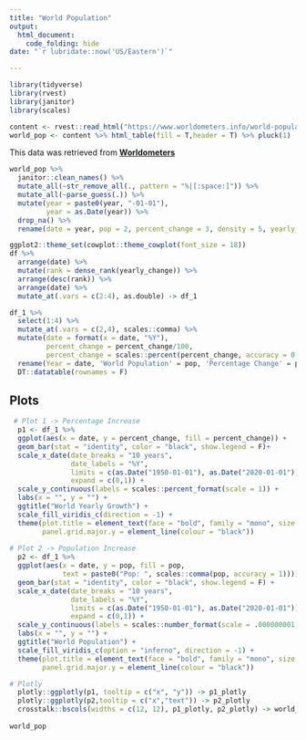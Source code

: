 ```yaml
---
title: "World Population"
output: 
  html_document:
    code_folding: hide
date: "`r lubridate::now('US/Eastern')`"

---
```


```r
library(tidyverse)
library(rvest)
library(janitor)
library(scales)

content <- rvest::read_html("https://www.worldometers.info/world-population/world-population-by-year/")
world_pop <- content %>% html_table(fill = T,header = T) %>% pluck(1)

```

This data was retrieved from [**Worldometers**](https://www.worldometers.info/world-population/world-population-by-year/)


```r
world_pop %>% 
  janitor::clean_names() %>% 
  mutate_all(~str_remove_all(., pattern = "%|[:space:]")) %>% 
  mutate_all(~parse_guess(.)) %>%
  mutate(year = paste0(year, "-01-01"),
         year = as.Date(year)) %>% 
  drop_na() %>% 
  rename(date = year, pop = 2, percent_change = 3, density = 5, yearly_change = 4) -> df

ggplot2::theme_set(cowplot::theme_cowplot(font_size = 18))
df %>% 
  arrange(date) %>%
  mutate(rank = dense_rank(yearly_change)) %>% 
  arrange(desc(rank)) %>% 
  arrange(date) %>% 
  mutate_at(.vars = c(2:4), as.double) -> df_1

df_1 %>%
  select(1:4) %>% 
  mutate_at(.vars = c(2,4), scales::comma) %>% 
  mutate(date = format(x = date, "%Y"),
         percent_change = percent_change/100,
         percent_change = scales::percent(percent_change, accuracy = 0.01)) %>%
  rename(Year = date, 'World Population' = pop, 'Percentage Change' = percent_change, 'Yearly Change' = yearly_change) %>% 
  DT::datatable(rownames = F)
```


## Plots

```r
 # Plot 1 -> Percentage Increase
  p1 <- df_1 %>% 
  ggplot(aes(x = date, y = percent_change, fill = percent_change)) +
  geom_bar(stat = "identity", color = "black", show.legend = F)+
  scale_x_date(date_breaks = "10 years", 
               date_labels = "%Y",
               limits = c(as.Date("1950-01-01"), as.Date("2020-01-01")), 
               expand = c(0,1)) +
  scale_y_continuous(labels = scales::percent_format(scale = 1)) +
  labs(x = "", y = "") +
  ggtitle("World Yearly Growth") +
  scale_fill_viridis_c(direction = -1) +
  theme(plot.title = element_text(face = "bold", family = "mono", size = 28, color = "#1e0628", hjust = .5), 
        panel.grid.major.y = element_line(colour = "black"))
  
# Plot 2 -> Population Increase
  p2 <- df_1 %>% 
  ggplot(aes(x = date, y = pop, fill = pop, 
             text = paste0("Pop: ", scales::comma(pop, accuracy = 1)))) +
  geom_bar(stat = "identity", color = "black", show.legend = F) +
  scale_x_date(date_breaks = "10 years", 
               date_labels = "%Y",
               limits = c(as.Date("1950-01-01"), as.Date("2020-01-01")), 
               expand = c(0,1)) +
  scale_y_continuous(labels = scales::number_format(scale = .000000001, suffix = " B")) +
  labs(x = "", y = "") +
  ggtitle("World Population") +
  scale_fill_viridis_c(option = "inferno", direction = -1) +
  theme(plot.title = element_text(face = "bold", family = "mono", size = 28, color = "#1e0628", hjust = .5), 
        panel.grid.major.y = element_line(colour = "black"))

# Plotly
  plotly::ggplotly(p1, tooltip = c("x", "y")) -> p1_plotly
  plotly::ggplotly(p2,tooltip = c("x","text")) -> p2_plotly
  crosstalk::bscols(widths = c(12, 12), p1_plotly, p2_plotly) -> world_pop
  
world_pop
```





